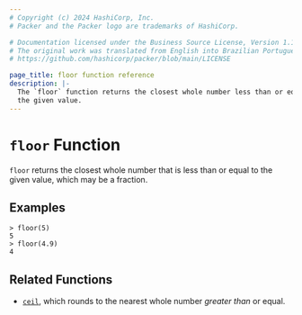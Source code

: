 ```yaml
---
# Copyright (c) 2024 HashiCorp, Inc.
# Packer and the Packer logo are trademarks of HashiCorp.

# Documentation licensed under the Business Source License, Version 1.1.
# The original work was translated from English into Brazilian Portuguese.
# https://github.com/hashicorp/packer/blob/main/LICENSE

page_title: floor function reference
description: |-
  The `floor` function returns the closest whole number less than or equal to
  the given value.
---
```


# `floor` Function

`floor` returns the closest whole number that is less than or equal to the
given value, which may be a fraction.

## Examples

```shell-session
> floor(5)
5
> floor(4.9)
4
```

## Related Functions

- [`ceil`](/packer/docs/templates/hcl_templates/functions/numeric/ceil), which rounds to the nearest whole number _greater than_
  or equal.
